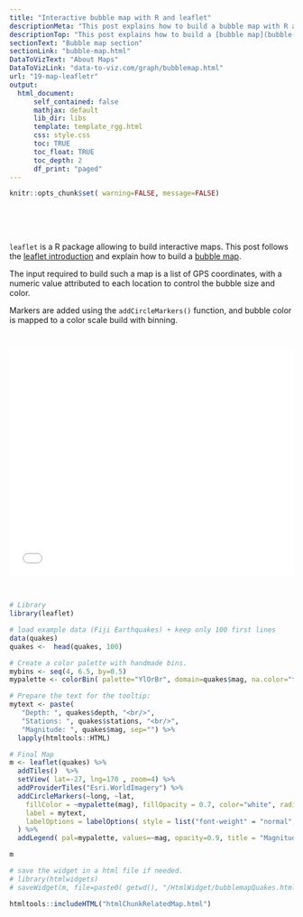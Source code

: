 ```yaml
---
title: "Interactive bubble map with R and leaflet"
descriptionMeta: "This post explains how to build a bubble map with R and the leaflet package. It shows a set of earthquakes and their intensity in the Pacific Ocean. Reproducible code is provided."
descriptionTop: "This post explains how to build a [bubble map](bubble-map.html) with R and the `leaflet` package. It shows a set of earthquakes and their intensity in the Pacific Ocean."
sectionText: "Bubble map section"
sectionLink: "bubble-map.html"
DataToVizText: "About Maps"
DataToVizLink: "data-to-viz.com/graph/bubblemap.html"
url: "19-map-leafletr"
output:
  html_document:
      self_contained: false    
      mathjax: default
      lib_dir: libs
      template: template_rgg.html
      css: style.css
      toc: TRUE
      toc_float: TRUE
      toc_depth: 2
      df_print: "paged"
---
```



```r
knitr::opts_chunk$set( warning=FALSE, message=FALSE)
```

<div class="container" style="padding-top: 50px" >



`leaflet` is a R package allowing to build interactive maps. This post follows the [leaflet introduction](179-show-a-map-with-leaflet-r.html) and explain how to build a [bubble map](bubble-map.html).

The input required to build such a map is a list of GPS coordinates, with a numeric value attributed to each location to control the bubble size and color.

Markers are added using the `addCircleMarkers()` function, and bubble color is mapped to a color scale build with binning.

<br>

<center><iframe src="./HtmlWidget/bubblemapQuakes.html" height="400" width="100%" style="border:none;"></iframe></center>

<br>

```r
# Library
library(leaflet)

# load example data (Fiji Earthquakes) + keep only 100 first lines
data(quakes)
quakes <-  head(quakes, 100)

# Create a color palette with handmade bins.
mybins <- seq(4, 6.5, by=0.5)
mypalette <- colorBin( palette="YlOrBr", domain=quakes$mag, na.color="transparent", bins=mybins)

# Prepare the text for the tooltip:
mytext <- paste(
   "Depth: ", quakes$depth, "<br/>", 
   "Stations: ", quakes$stations, "<br/>", 
   "Magnitude: ", quakes$mag, sep="") %>%
  lapply(htmltools::HTML)

# Final Map
m <- leaflet(quakes) %>% 
  addTiles()  %>% 
  setView( lat=-27, lng=170 , zoom=4) %>%
  addProviderTiles("Esri.WorldImagery") %>%
  addCircleMarkers(~long, ~lat, 
    fillColor = ~mypalette(mag), fillOpacity = 0.7, color="white", radius=8, stroke=FALSE,
    label = mytext,
    labelOptions = labelOptions( style = list("font-weight" = "normal", padding = "3px 8px"), textsize = "13px", direction = "auto")
  ) %>%
  addLegend( pal=mypalette, values=~mag, opacity=0.9, title = "Magnitude", position = "bottomright" )

m 

# save the widget in a html file if needed.
# library(htmlwidgets)
# saveWidget(m, file=paste0( getwd(), "/HtmlWidget/bubblemapQuakes.html"))
```











</div>






```r
htmltools::includeHTML("htmlChunkRelatedMap.html")
```
